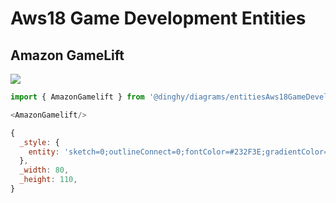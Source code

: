 
# Aws18 Game Development Entities


## Amazon GameLift

<Tabs>
  <TabItem value="Preview">

![](./amazon-gamelift.png#drawio)

  </TabItem>
  <TabItem value="Usage">
    
```js
import { AmazonGamelift } from '@dinghy/diagrams/entitiesAws18GameDevelopment'

<AmazonGamelift/>
```

  </TabItem>
  <TabItem value="Definition">
    
```js
{
  _style: {
    entity: 'sketch=0;outlineConnect=0;fontColor=#232F3E;gradientColor=none;strokeColor=#ffffff;fillColor=#232F3E;dashed=0;verticalLabelPosition=middle;verticalAlign=bottom;align=center;html=1;whiteSpace=wrap;fontSize=10;fontStyle=1;spacing=3;shape=mxgraph.aws4.productIcon;prIcon=mxgraph.aws4.gamelift;',
  },
  _width: 80,
  _height: 110,
}
```

  </TabItem>
</Tabs>

